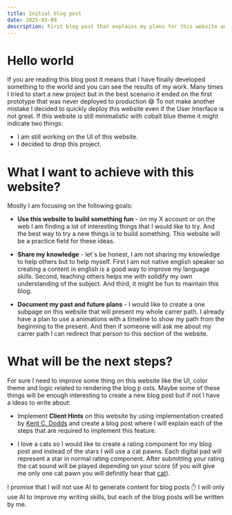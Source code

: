 ```yaml
---
title: Initial blog post
date: 2025-03-09
description: First blog post that explains my plans for this website and what you can expect in the future.
---
```


# Hello world

If you are reading this blog post it means that I have finally developed something to the world and you can see the results of my work. Many times I tried to start a new project but in the best scenario it ended on the first prototype that was never deployed to production 😅 To not make another mistake I decided to quickly deploy this website even if the User Interface is not great. If this website is still minimalistic with cobalt blue theme it might indicate two things:

- I am still working on the UI of this website.
- I decided to drop this project.

# What I want to achieve with this website?

Mostly I am focusing on the following goals:

- **Use this website to build something fun** - on my X account or on the web I am finding a lot of interesting things that I would like to try. And the best way to try a new things is to build something. This website will be a practice field for these ideas.

- **Share my knowledge** - let`s be honest, I am not sharing my knowledge to help others but to help myself. First I am not native english speaker so creating a content in english is a good way to improve my language skills. Second, teaching others helps me with solidify my own understanding of the subject. And third, it might be fun to maintain this blog.

- **Document my past and future plans** - I would like to create a one subpage on this website that will present my whole carrer path. I already have a plan to use a animations with a timeline to show my path from the beginning to the present. And then if someone will ask me about my carrer path I can redirect that person to this section of the website.

# What will be the next steps?

For sure I need to improve some thing on this website like the UI, color theme and logic related to rendering the blog p osts. Maybe some of these things will be enough interesting to create a new blog post but if not I have a ideas to write about:

- Implement **Client Hints** on this website by using implementation created by [Kent C. Dodds](https://github.com/epicweb-dev/client-hints) and create a blog post where I will explain each of the steps that are required to implement this feature.

- I love a cats so I would like to create a rating component for my blog post and instead of the stars I will use a cat pawns. Each digital pad will represent a star in normal rating component. After submitting your rating the cat sound will be played depending on your score (if you will give me only one cat pawn you will definitly hear that [cat](https://www.youtube.com/watch?v=OqH9RoUNG24&t=79s)).

I promise that I will not use AI to generate content for blog posts ✋ I will only use AI to improve my writing skills, but each of the blog posts will be written by me.
